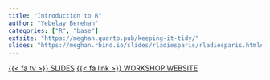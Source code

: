 ```yaml
---
title: "Introduction to R"
author: "Yebelay Berehan"
categories: ["R", "base"]
extsite: "https://meghan.quarto.pub/keeping-it-tidy/"
slides: "https://meghan.rbind.io/slides/rladiesparis/rladiesparis.html#/title-slide"
---
```

[{{< fa tv >}} SLIDES](https://github.com/Yebelay/quarto_site/blob/main/static/slides/Rintro/Day%201.html){class="btn btn-secondary" target="_blank"} [{{< fa link >}} WORKSHOP WEBSITE](https://github.com/Yebelay/quarto_site/blob/main/static/slides/Rintro/Day%201.html){class="btn btn-secondary" target="_blank"}


